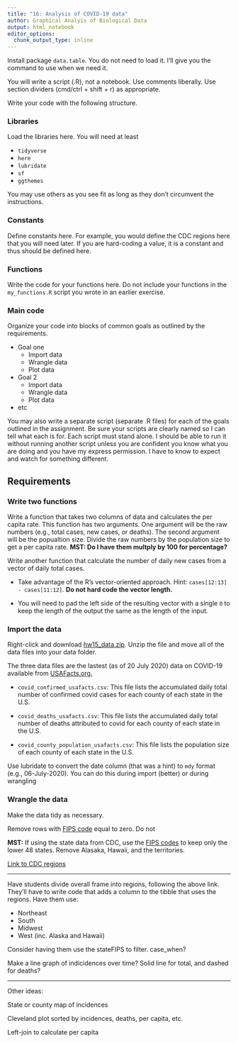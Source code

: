 ```yaml
---
title: "16: Analysis of COVID-19 data"
author: Graphical Analyis of Biological Data
output: html_notebook
editor_options: 
  chunk_output_type: inline
---
```


Install package `data.table`. You do not need to load it.  I'll give you the command to use when we need it.


You will write a script (.R), not a notebook. Use comments liberally. Use section dividers (cmd/ctrl + shift + r) as appropriate.


Write your code with the following structure.

### Libraries

Load the libraries here.  You will need at least

- `tidyverse` 
- `here`
- `lubridate`
- `sf`
- `ggthemes`

You may use others as you see fit as long as they don't circumvent the instructions.


### Constants

Define constants here.  For example, you would define the CDC regions here that you will need later.  If you are hard-coding a value, it is a constant and thus should be defined here.

### Functions

Write the code for your functions here. Do not include your functions in the `my_functions.R` script you wrote in an earlier exercise. 


### Main code

Organize your code into blocks of common goals as outlined by the requirements.

- Goal one
  - Import data
  - Wrangle data
  - Plot data

- Goal 2
  - Import data
  - Wrangle data
  - Plot data
  
- etc

You may also write a separate script (separate .R files) for each of the goals outlined in the assignment.  Be sure your scripts are clearly named so I can tell what each is for.  Each script must stand alone. I should be able to run it without running another script unless you are confident you know what you are doing and you have my express permission. I have to know to expect and watch for something different.


## Requirements

### Write two functions


Write a function that takes two columns of data and calculates the per capita rate.  This function has two arguments. One argument will be the raw numbers (e.g., total cases, new cases, or deaths). The second argument will be the popualtion size.  Divide the raw numbers by the population size to get a per capita rate.  **MST: Do I have them multply by 100 for percentage?**

Write another function that calculate the number of daily new cases from a vector of daily total cases. 

  - Take advantage of the R's vector-oriented approach. Hint:  `cases[12:13] - cases[11:12]`. **Do not hard code the vector length.**
  
  - You will need to pad the left side of the resulting vector with a single `0` to keep the length of the output the same as the length of the input.


### Import the data

Right-click and download [hw15_data.zip](https://github.com/SEMO-GABD/semo-gabd.github.io/raw/master/assignments/hw15/hw15_data.zip). Unzip the file and move all of the data files into your data folder.

The three data files are the lastest (as of 20 July 2020) data on COVID-19 available from [USAFacts.org.](https://usafacts.org/visualizations/coronavirus-covid-19-spread-map/)

- `covid_confirmed_usafacts.csv`: This file lists the accumulated daily total number of confirmed covid cases for each county of each state in the U.S.

- `covid_deaths_usafacts.csv`: This file lists the accumulated daily total number of deaths attributed to covid for each county of each state in the U.S.

- `covid_county_population_usafacts.csv`: This file lists the population size of each county of each state in the U.S.

Use lubridate to convert the date column (that was a hint) to `mdy` format (e.g., 06-July-2020). You can do this during import (better) or during wrangling 

### Wrangle the data

Make the data tidy as necessary.

Remove rows with [FIPS code](https://en.wikipedia.org/wiki/Federal_Information_Processing_Standard_state_code) equal to zero. Do not 

**MST:** If using the state data from CDC, use the [FIPS codes](https://en.wikipedia.org/wiki/Federal_Information_Processing_Standard_state_code) to keep only the lower 48 states. Remove Alasaka, Hawaii, and the territories.


[Link to CDC regions](https://www2.census.gov/geo/pdfs/maps-data/maps/reference/us_regdiv.pdf)



***

Have students divide overall frame into regions, following the above link. They'll have to write code that adds a column to the tibble that uses the regions. Have them use:

* Northeast
* South
* Midwest
* West (inc. Alaska and Hawaii)

Consider having them use the stateFIPS to filter. case_when?

Make a line graph of indicidences over time? Solid line for total, and dashed for deaths?

***

Other ideas:

State or county map of incidences

Cleveland plot sorted by incidences, deaths, per capita, etc.

Left-join to calculate per capita

